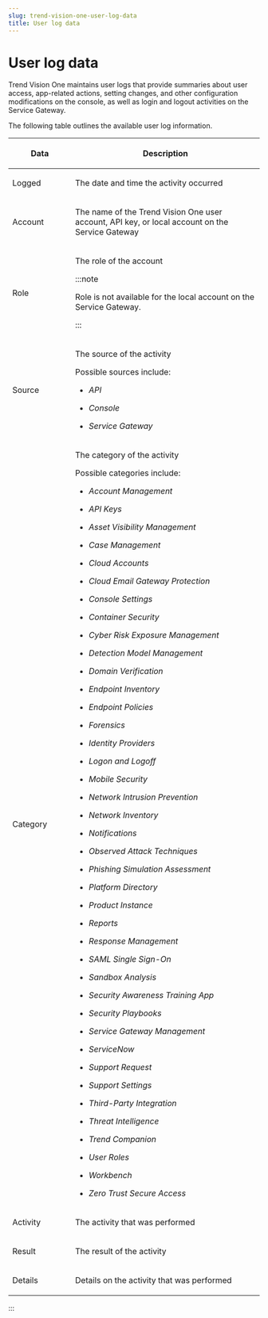 ```yaml
---
slug: trend-vision-one-user-log-data
title: User log data
---
```

# User log data

Trend Vision One maintains user logs that provide summaries about user access, app-related actions, setting changes, and other configuration modifications on the console, as well as login and logout activities on the Service Gateway.

The following table outlines the available user log information.

<table>
<colgroup>
<col style="width: 25%" />
<col style="width: 75%" />
</colgroup>
<thead>
<tr>
<th><p>Data</p></th>
<th><p>Description</p></th>
</tr>
</thead>
<tbody>
<tr>
<td><p>Logged</p></td>
<td><p>The date and time the activity occurred</p></td>
</tr>
<tr>
<td><p>Account</p></td>
<td><p>The name of the Trend Vision One user account, API key, or local account on the Service Gateway</p></td>
</tr>
<tr>
<td><p>Role</p></td>
<td><p>The role of the account</p>


:::note

<p>Role is not available for the local account on the Service Gateway.</p>


:::

</td>
</tr>
<tr>
<td><p>Source</p></td>
<td><p>The source of the activity</p>
<p>Possible sources include:</p>
<ul>
<li><p><em>API</em></p></li>
<li><p><em>Console</em></p></li>
<li><p><em>Service Gateway</em></p></li>
</ul></td>
</tr>
<tr>
<td><p>Category</p></td>
<td><p>The category of the activity</p>
<p>Possible categories include:</p>
<ul>
<li><p><em>Account Management</em></p></li>
<li><p><em>API Keys</em></p></li>
<li><p><em>Asset Visibility Management</em></p></li>
<li><p><em>Case Management</em></p></li>
<li><p><em>Cloud Accounts</em></p></li>
<li><p><em>Cloud Email Gateway Protection</em></p></li>
<li><p><em>Console Settings</em></p></li>
<li><p><em>Container Security</em></p></li>
<li><p><em>Cyber Risk Exposure Management</em></p></li>
<li><p><em>Detection Model Management</em></p></li>
<li><p><em>Domain Verification</em></p></li>
<li><p><em>Endpoint Inventory</em></p></li>
<li><p><em>Endpoint Policies</em></p></li>
<li><p><em>Forensics</em></p></li>
<li><p><em>Identity Providers</em></p></li>
<li><p><em>Logon and Logoff</em></p></li>
<li><p><em>Mobile Security</em></p></li>
<li><p><em>Network Intrusion Prevention</em></p></li>
<li><p><em>Network Inventory</em></p></li>
<li><p><em>Notifications</em></p></li>
<li><p><em>Observed Attack Techniques</em></p></li>
<li><p><em>Phishing Simulation Assessment</em></p></li>
<li><p><em>Platform Directory</em></p></li>
<li><p><em>Product Instance</em></p></li>
<li><p><em>Reports</em></p></li>
<li><p><em>Response Management</em></p></li>
<li><p><em>SAML Single Sign-On</em></p></li>
<li><p><em>Sandbox Analysis</em></p></li>
<li><p><em>Security Awareness Training App</em></p></li>
<li><p><em>Security Playbooks</em></p></li>
<li><p><em>Service Gateway Management</em></p></li>
<li><p><em>ServiceNow</em></p></li>
<li><p><em>Support Request</em></p></li>
<li><p><em>Support Settings</em></p></li>
<li><p><em>Third-Party Integration</em></p></li>
<li><p><em>Threat Intelligence</em></p></li>
<li><p><em>Trend Companion</em></p></li>
<li><p><em>User Roles</em></p></li>
<li><p><em>Workbench</em></p></li>
<li><p><em>Zero Trust Secure Access</em></p></li>
</ul></td>
</tr>
<tr>
<td><p>Activity</p></td>
<td><p>The activity that was performed</p></td>
</tr>
<tr>
<td><p>Result</p></td>
<td><p>The result of the activity</p></td>
</tr>
<tr>
<td><p>Details</p></td>
<td><p>Details on the activity that was performed</p></td>
</tr>
</tbody>
</table>
:::
